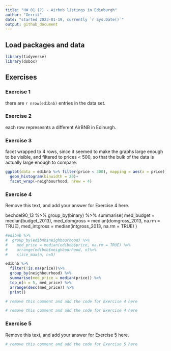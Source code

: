 ```yaml
---
title: "HW 01 (?) - Airbnb listings in Edinburgh"
author: "Gerrit"
date: "started 2023-01-19, currently `r Sys.Date()`"
output: github_document
---
```


## Load packages and data

```r
library(tidyverse)
library(dsbox)
```

## Exercises

### Exercise 1

there are `r nrow(edibnb)` entries in the data set.

### Exercise 2

each row represesnts a different AirBNB in Edinurgh.

### Exercise 3

facet wrapped to 4 rows, since it seemed to make the graphs large enough to be visible, and filtered to prices < 500, so that the bulk of the data is actually large enough to compare.

```r
ggplot(data = edibnb %>% filter(price < 300), mapping = aes(x = price))+
  geom_histogram(binwidth = 20)+
  facet_wrap(~neighbourhood, nrow = 4)
```

### Exercise 4

Remove this text, and add your answer for Exercise 4 here.

bechdel90_13 %>%
  group_by(binary) %>%
  summarise(
    med_budget = median(budget_2013),
    med_domgross = median(domgross_2013, na.rm = TRUE),
    med_intgross = median(intgross_2013, na.rm = TRUE)
    )

```r
#edibnb %>%
#  group_by(edibnb$neighbourhood) %>%
#    med_price = median(edibnb$price, na.rm = TRUE) %>%
#    arrange(edibnb$neighbourhood, n)%>%
#    slice_max(n, n=5)

edibnb %>%
  filter(!is.na(price))%>%
  group_by(neighbourhood) %>%
  summarise(med_price = median(price)) %>%
  top_n(n = 5, med_price) %>%
  arrange(desc(med_price)) %>%
  print()
```

```r
# remove this comment and add the code for Exercise 4 here
```

```r
# remove this comment and add the code for Exercise 4 here
```

### Exercise 5

Remove this text, and add your answer for Exercise 5 here.

```r
# remove this comment and add the code for Exercise 5 here
```